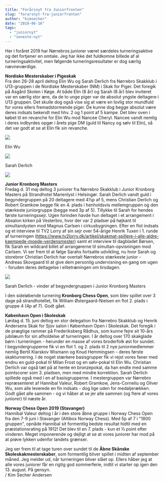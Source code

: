 ```yaml
---
title: "Forårsnyt fra Juniorfronten"
slug: "forarsnyt-fra-juniorfronten"
author: "kimsecher"
date: "2019-06-16"
tags: 
  - "juniornyt"
  - "seneste-nyt"
---
```


Her i foråret 2019 har Nørrebros juniorer været særdeles turneringsaktive og det fortjener en omtale. Jeg har ikke det fuldkomne billede af al turneringsaktivitet, men følgende turneringsresultater er dog særlig nævneværdige.

**Nordiske Mesterskaber i Pigeskak**  
Fra den 26-28 april deltog Elin Wu og Sarah Derlich fra Nørrebro Skakklub i U13-gruppen i de Nordiske Mesterskaber (NM) i Skak for Piger. Det foregik på Asgård Skolen i Køge. At både Elin (8 år) og Sarah (8 år) blev inviteret var en særlig stor ære, da de to unge piger var de absolut yngste deltagere i U13 gruppen. Det skulle dog også vise sig at være en lovlig stor mundfuld for vores ellers fremadstormende piger. De kunne dog begge absolut være deres indsats bekendt med hhv. 2 og 1 point af 5 kampe. Det blev oven i købet til en revanche for Elin Wu mod Nancee Cheryl. Nancee vandt nemlig i deres indbyrdes opgør i årets pige DM (guld til Nancy og sølv til Elin), så det var godt at se at Elin fik sin revanche.

![](/images/ElinWu-683x1024.jpg)

Elin Wu

![](/images/SarahDerlich-683x1024.jpg)

Sarah Derlich

![](blob:https://nbskak.dk/cd79e20f-7d0f-45d3-bd71-bf7e67761e8d)

**Junior Kronborg Masters**  
Fredag d. 31 maj deltog 3 juniorer fra Nørrebro Skakklub i Junior Kronborg Masters på Strandhotel Marienlyst i Helsingør. Sarah Derlich vandt guld i begyndergruppen på 20 deltagere med 4½p af 5, mens Christian Derlich og Robert Gramkow begge fik en 4. plads i henholdsvis mellemgruppen og den stærkeste juniorgruppe (begge med 3p af 5). Tillykke til Sarah for hendes første turneringssejr. Ugen forinden havde hun deltaget i et arrangement i Absalon kirken på Vesterbro, hvor der var 2 pladser på højkant til simultandysten mod Magnus Carlsen i cirkusbygningen. Efter en flot indsats og et interview til TV2 Lorry af sin sejr over 54-årige Henrik Tuxen i 1. runde af turneringen (https://www.tv2lorry.dk/artikel/skakmat-spillere-i-alle-aldre-kaempede-moede-verdensmester) samt et interview til dagbladet Børsen, fik Sarah en wildcard billet af arrangørerne til simultan-opvisningen mod Carlsen. Vi ser frem til at følge Sarahs fortsatte udvikling, nu hvor Sarah og storebror Christian Derlich har overtalt Nørrebros stærkeste junior - Andreas Skovgaard til at give dem personlig undervisning en gang om ugen - foruden deres deltagelse i elitetræningen om tirsdagen.

![](/images/SarahDerlichKronborgVinder.jpg)

Sarah Derlich - vinder af begyndergruppen i Junior Kronborg Masters

I den sideløbende turnering **Kronborg Chess Open**, som blev spillet over 3 dage på strandhotellet, fik William Østergaard-Nielsen en flot 2. plads i gruppe 4 (4p af 7). Godt gået.

  
**København Open i Skoleskak**  
Lørdag d. 15. juni deltog en stor delegation fra Nørrebro Skakklub og Henrik Andersens Skak for Sjov salon i København Open i Skoleskak. Det foregik i de prægtige rammer på Frederiksberg Rådhus, som kunne fejre sit 10-års jubilæum for sin afholdelse af turneringen. I år deltog over 170 skakglade børn i turneringen - herunder en masse af vores broderfolk øst for sundet.  
I begyndergrupperne fik vi en flot 1. og 2. plads til 2 nye juniormedlemmer nemlig Bertil Klarskov Wismann og Knud Hemmingsen - deres første skakturnering. I de noget stærkere basisgrupper fik vi rejst vores faner med endnu en guld-pokal til Milan Frost og en sølv-pokal til Elin Wu. Christian Derlich var også tæt på at hente en bronzepokal, da han endte med samme pointscorer som 3. pladsen, men med mindre korrektion. Sarah Derlich spillede også med i en af basisgrupperne. I mestergruppen var Nørrebro repræsenteret af Hannibal Valeur, Robert Gramkow, Jens-Corneliu og Oliver Wu, som alle leverede en fin indsats - dog lige uden for medaljerækken. Godt gået alle sammen - og vi håber at se jer alle sammen (og flere af vores juniorer) til næste år.

  
**Norway Chess Open 2019 (Stavanger)**  
Hannibal Valeur deltog i år i den store åbne gruppe i Norway Chess Open fra den 7-9 juni i Stavanger (Altibox Norway Chess). Med 5p af 7 i "1800 gruppen", opnåde Hannibal sit formentlig bedste resultat hidtil med en præstationsrating på 1912! Det blev til en 7. plads - kun et ½ point efter vinderen. Meget imponerende og dejligt at se at vores juniorer har mod på at prøve lykken udenfor landets grænser.

  
Jeg ser frem til at tage turen over sundet til de **Åbne Skånske Skoleskakmesterskaber**, som formentlig bliver spillet i midten af september måned. Jeg melder ud, når turneringen bliver slået op. Ellers håber jeg at alle vores juniorer får en rigtig god sommerferie, indtil vi starter op igen den 13. august. På gensyn.  
/ Kim Secher Andersen
